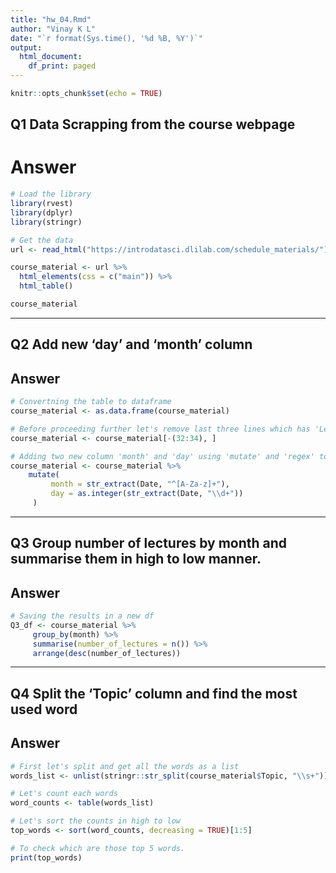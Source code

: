 ```yaml
---
title: "hw_04.Rmd"
author: "Vinay K L"
date: "`r format(Sys.time(), '%d %B, %Y')`"
output:
  html_document:
    df_print: paged
---
```


```r
knitr::opts_chunk$set(echo = TRUE)
```

## Q1 Data Scrapping from the course webpage

# Answer
```r
# Load the library
library(rvest)
library(dplyr)
library(stringr)
```

```r
# Get the data
url <- read_html("https://introdatasci.dlilab.com/schedule_materials/")

course_material <- url %>% 
  html_elements(css = c("main")) %>%
  html_table()

course_material
```

-------------------------------------------

## Q2 Add new 'day' and 'month' column

## Answer
```r
# Convertning the table to dataframe
course_material <- as.data.frame(course_material)

# Before proceeding further let's remove last three lines which has 'Lectures not used' info
course_material <- course_material[-(32:34), ]
```

```r
# Adding two new column 'month' and 'day' using 'mutate' and 'regex' to extract and simulteneiosuly storing in new column
course_material <- course_material %>%
    mutate(
         month = str_extract(Date, "^[A-Za-z]+"),
         day = as.integer(str_extract(Date, "\\d+"))
     )
```

----------------------------------------------------------

## Q3 Group number of lectures by month and summarise them in high to low manner. 

## Answer
```r
# Saving the results in a new df
Q3_df <- course_material %>%
     group_by(month) %>%
     summarise(number_of_lectures = n()) %>%
     arrange(desc(number_of_lectures))
```

--------------------------------------------------------

## Q4 Split the 'Topic' column and find the most used word

## Answer
```r
# First let's split and get all the words as a list
words_list <- unlist(stringr::str_split(course_material$Topic, "\\s+"))

# Let's count each words
word_counts <- table(words_list)

# Let's sort the counts in high to low
top_words <- sort(word_counts, decreasing = TRUE)[1:5]

# To check which are those top 5 words. 
print(top_words)
```

